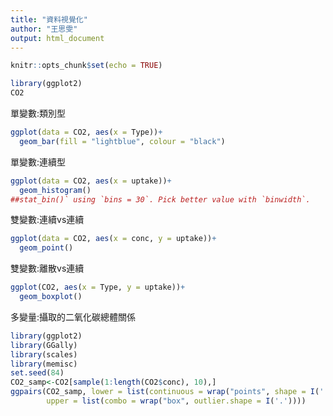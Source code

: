 ```yaml
---
title: "資料視覺化"
author: "王思雯"  
output: html_document
---
```


```r
knitr::opts_chunk$set(echo = TRUE)
```

```r
library(ggplot2)
CO2
```
單變數:類別型
```r
ggplot(data = CO2, aes(x = Type))+
  geom_bar(fill = "lightblue", colour = "black")
```
單變數:連續型
```r
ggplot(data = CO2, aes(x = uptake))+
  geom_histogram()
##stat_bin()` using `bins = 30`. Pick better value with `binwidth`.
```
雙變數:連續vs連續
```r
ggplot(data = CO2, aes(x = conc, y = uptake))+
  geom_point()
```
雙變數:離散vs連續
```r
ggplot(CO2, aes(x = Type, y = uptake))+
  geom_boxplot()
```

多變量:攝取的二氧化碳總體關係
```r
library(ggplot2)
library(GGally)
library(scales)
library(memisc)
set.seed(84)
CO2_samp<-CO2[sample(1:length(CO2$conc), 10),]
ggpairs(CO2_samp, lower = list(continuous = wrap("points", shape = I('.'))),
        upper = list(combo = wrap("box", outlier.shape = I('.'))))
```
